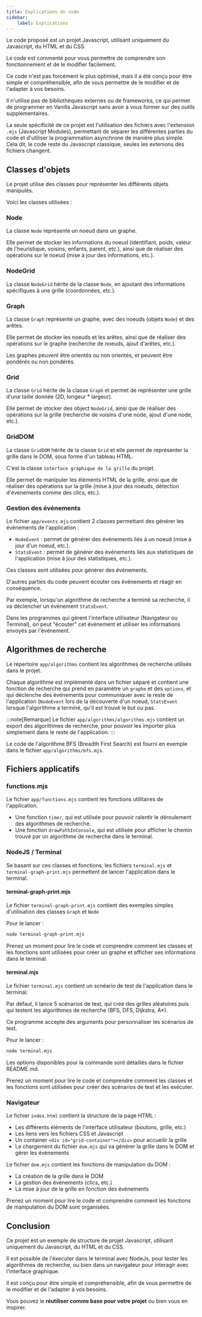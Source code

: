 ```yaml
---
title: Explications du code
sidebar:
    label: Explications
---
```


Le code proposé est un projet Javascript, utilisant uniquement du Javascript, du HTML et du CSS.

Le code est commenté pour vous permettre de comprendre son fonctionnement et de le modifier facilement.

Ce code n'est pas forcément le plus optimisé, mais il a été conçu pour être simple et compréhensible, afin de vous permettre de le modifier et de l'adapter à vos besoins.

Il n'utilise pas de bibliothèques externes ou de frameworks, ce qui permet de programmer en Vanilla Javascript sans avoir à vous former sur des outils supplémentaires.

La seule spécificité de ce projet est l'utilisation des fichiers avec l'extension `.mjs` (Javascript Modules), permettant de séparer les différentes parties du code et d'utiliser la programmation asynchrone de manière plus simple. Cela dit, le code reste du Javascript classique, seules les extenions des fichiers changent.

## Classes d'objets

Le projet utilise des classes pour représenter les différents objets manipulés. 

Voici les classes utilisées :

### Node

La classe `Node` représente un noeud dans un graphe. 

Elle permet de stocker les informations du noeud (identifiant, poids, valeur de l'heuristique, voisins, enfants, parent, etc.), ainsi que de réaliser des opérations sur le noeud (mise à jour des informations, etc.).

### NodeGrid

La classe `NodeGrid` hérite de la classe `Node`, en ajoutant des informations spécifiques à une grille (coordonnées, etc.).

### Graph

La classe `Graph` représente un graphe, avec des noeuds (objets `Node`) et des arêtes. 

Elle permet de stocker les noeuds et les arêtes, ainsi que de réaliser des opérations sur le graphe (recherche de noeuds, ajout d'arêtes, etc.).

Les graphes peuvent être orientés ou non orientés, et peuvent être pondérés ou non pondérés.

### Grid

La classe `Grid` hérite de la classe `Graph` et permet de représenter une grille d'une taille donnée (2D, longeur * largeur).

Elle permet de stocker des object `NodeGrid`, ainsi que de réaliser des opérations sur la grille (recherche de voisins d'une node, ajout d'une node, etc.).

### GridDOM

La classe `GridDOM` hérite de la classe `Grid` et elle permet de représenter la grille dans le DOM, sous forme d'un tableau HTML.

C'est la classe `interface graphique de la grille` du projet.

Elle permet de manipuler les éléments HTML de la grille, ainsi que de réaliser des opérations sur la grille (mise à jour des noeuds, détection d'évenements comme des clics, etc.).

### Gestion des événements

Le fichier `app/events.mjs` contient 2 classes permettant des générer les événements de l'application :

- `NodeEvent` : permet de générer des événements liés à un noeud (mise à jour d'un noeud, etc.).
- `StatsEvent` : permet de générer des événements liés aux statistiques de l'application (mise à jour des statistiques, etc.).

Ces classes sont utilisées pour générer des événements.

D'autres parties du code peuvent écouter ces événements et réagir en conséquence.

Par exemple, lorsqu'un algorithme de recherche a terminé sa recherche, il va déclencher un événement `StatsEvent`.

Dans les programmes qui gèrent l'interface utilisateur (Navigateur ou Terminal), on peut "écouter" cet événement et utiliser les informations envoyés par l'événement.

## Algorithmes de recherche

Le répertoire `app/algorithms` contient les algorithmes de recherche utilisés dans le projet.

Chaque algorithme est implémenté dans un fichier séparé et contient une fonction de recherche qui prend en paramètre un `graphe` et des `options`, et qui déclenche des événements pour communiquer avec le reste de l'application (`NodeEvent` lors de la découverte d'un noeud, `StatsEvent` lorsque l'algorithme a terminé, qu'il est trouvé le but ou pas.

:::note[Remarque]
Le fichier `app/algorithms/algorithms.mjs` contient un export des algorithmes de recherche, pour pouvoir les importer plus simplement dans le reste de l'application.
:::

Le code de l'algorithme BFS (Breadth First Search) est fourni en exemple dans le fichier `app/algorithms/bfs.mjs`.

## Fichiers applicatifs

### functions.mjs

Le fichier `app/functions.mjs` contient les fonctions utilitaires de l'application.

- Une fonction `timer`, qui est utilisée pour pouvoir ralentir le déroulement des algorithmes de recherche.
- Une fonction `drawPathInConsole`, qui est utilisée pour afficher le chemin trouvé par un algorithme de recherche dans le terminal.

### NodeJS / Terminal

Se basant sur ces classes et fonctions, les fichiers `terminal.mjs` et `terminal-graph-print.mjs` permettent de lancer l'application dans le terminal.

#### terminal-graph-print.mjs

Le fichier `terminal-graph-print.mjs` contient des exemples simples d'utilisation des classes `Graph` et `Node`

Pour le lancer :

```bash
node terminal-graph-print.mjs
```

Prenez un moment pour lire le code et comprendre comment les classes et les fonctions sont utilisées pour créer un graphe et afficher ses informations dans le terminal.

#### terminal.mjs

Le fichier `terminal.mjs` contient un scnéario de test de l'application dans le terminal.

Par défaut, il lance 5 scénarios de test, qui crée des grilles aléatoires puis qui testent les algorithmes de recherche (BFS, DFS, Dijkstra, A*).

Ce programme accepte des arguments pour personnaliser les scénarios de test.

Pour le lancer :

```bash
node terminal.mjs
```

Les options disponibles pour la commande sont détaillés dans le fichier README.md.

Prenez un moment pour lire le code et comprendre comment les classes et les fonctions sont utilisées pour créer des scénarios de test et les exécuter.

### Navigateur

Le fichier `index.html` contient la structure de la page HTML :

* Les différents éléments de l'interface utilisateur (boutons, grille, etc.)
* Les liens vers les fichiers CSS et Javascript
* Un container `<div id="grid-container"></div>` pour accueilir la grille
* Le chargement du fichier `dom.mjs` qui va générer la grille dans le DOM et gérer les événements

Le fichier `dom.mjs` contient les fonctions de manipulation du DOM :

* La création de la grille dans le DOM
* La gestion des événements (clics, etc.)
* La mise à jour de la grille en fonction des événements

Prenez un moment pour lire le code et comprendre comment les fonctions de manipulation du DOM sont organisées.

## Conclusion

Ce projet est un exemple de structure de projet Javascript, utilisant uniquement du Javascript, du HTML et du CSS.

Il est possible de l'éxecuter dans le terminal avec NodeJs, pour tester les algorithmes de recherche, ou bien dans un navigateur pour interagir avec l'interface graphique.

Il est conçu pour être simple et compréhensible, afin de vous permettre de le modifier et de l'adapter à vos besoins.

Vous pouvez le **réutiliser comme base pour votre projet** ou bien vous en inspirer.